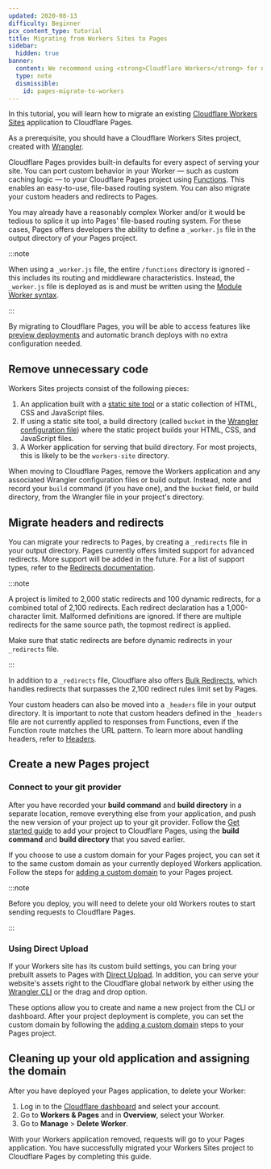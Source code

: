 ```yaml
---
updated: 2020-08-13
difficulty: Beginner
pcx_content_type: tutorial
title: Migrating from Workers Sites to Pages
sidebar:
  hidden: true
banner:
  content: We recommend using <strong>Cloudflare Workers</strong> for new projects. For existing Pages projects, see our <a href="/workers/static-assets/migrate-from-pages/">migration guide</a> and <a href="/workers/static-assets/migrate-from-pages/#compatibility-matrix">compatibility matrix</a>.
  type: note
  dismissible:
    id: pages-migrate-to-workers
---
```


In this tutorial, you will learn how to migrate an existing [Cloudflare Workers Sites](/workers/configuration/sites/) application to Cloudflare Pages.

As a prerequisite, you should have a Cloudflare Workers Sites project, created with [Wrangler](https://github.com/cloudflare/workers-sdk/tree/main/packages/wrangler).

Cloudflare Pages provides built-in defaults for every aspect of serving your site. You can port custom behavior in your Worker — such as custom caching logic — to your Cloudflare Pages project using [Functions](/pages/functions/). This enables an easy-to-use, file-based routing system. You can also migrate your custom headers and redirects to Pages.

You may already have a reasonably complex Worker and/or it would be tedious to splice it up into Pages' file-based routing system. For these cases, Pages offers developers the ability to define a `_worker.js` file in the output directory of your Pages project.

:::note

When using a `_worker.js` file, the entire `/functions` directory is ignored - this includes its routing and middleware characteristics. Instead, the `_worker.js` file is deployed as is and must be written using the [Module Worker syntax](/workers/reference/migrate-to-module-workers/).

:::

By migrating to Cloudflare Pages, you will be able to access features like [preview deployments](/pages/configuration/preview-deployments/) and automatic branch deploys with no extra configuration needed.

## Remove unnecessary code

Workers Sites projects consist of the following pieces:

1. An application built with a [static site tool](/pages/how-to/) or a static collection of HTML, CSS and JavaScript files.
2. If using a static site tool, a build directory (called `bucket` in the [Wrangler configuration file](/pages/functions/wrangler-configuration/)) where the static project builds your HTML, CSS, and JavaScript files.
3. A Worker application for serving that build directory. For most projects, this is likely to be the `workers-site` directory.

When moving to Cloudflare Pages, remove the Workers application and any associated Wrangler configuration files or build output. Instead, note and record your `build` command (if you have one), and the `bucket` field, or build directory, from the Wrangler file in your project's directory.

## Migrate headers and redirects

You can migrate your redirects to Pages, by creating a `_redirects` file in your output directory. Pages currently offers limited support for advanced redirects. More support will be added in the future. For a list of support types, refer to the [Redirects documentation](/pages/configuration/redirects/).

:::note

A project is limited to 2,000 static redirects and 100 dynamic redirects, for a combined total of 2,100 redirects. Each redirect declaration has a 1,000-character limit. Malformed definitions are ignored. If there are multiple redirects for the same source path, the topmost redirect is applied.

Make sure that static redirects are before dynamic redirects in your `_redirects` file.

:::

In addition to a `_redirects` file, Cloudflare also offers [Bulk Redirects](/pages/configuration/redirects/#surpass-_redirects-limits), which handles redirects that surpasses the 2,100 redirect rules limit set by Pages.

Your custom headers can also be moved into a `_headers` file in your output directory. It is important to note that custom headers defined in the `_headers` file are not currently applied to responses from Functions, even if the Function route matches the URL pattern. To learn more about handling headers, refer to [Headers](/pages/configuration/headers/).

## Create a new Pages project

### Connect to your git provider

After you have recorded your **build command** and **build directory** in a separate location, remove everything else from your application, and push the new version of your project up to your git provider. Follow the [Get started guide](/pages/get-started/) to add your project to Cloudflare Pages, using the **build command** and **build directory** that you saved earlier.

If you choose to use a custom domain for your Pages project, you can set it to the same custom domain as your currently deployed Workers application. Follow the steps for [adding a custom domain](/pages/configuration/custom-domains/#add-a-custom-domain) to your Pages project.

:::note

Before you deploy, you will need to delete your old Workers routes to start sending requests to Cloudflare Pages.

:::

### Using Direct Upload

If your Workers site has its custom build settings, you can bring your prebuilt assets to Pages with [Direct Upload](/pages/get-started/direct-upload/). In addition, you can serve your website's assets right to the Cloudflare global network by either using the [Wrangler CLI](/workers/wrangler/install-and-update/) or the drag and drop option.

These options allow you to create and name a new project from the CLI or dashboard. After your project deployment is complete, you can set the custom domain by following the [adding a custom domain](/pages/configuration/custom-domains/#add-a-custom-domain) steps to your Pages project.

## Cleaning up your old application and assigning the domain

After you have deployed your Pages application, to delete your Worker:

1. Log in to the [Cloudflare dashboard](https://dash.cloudflare.com/) and select your account.
2. Go to **Workers & Pages** and in **Overview**, select your Worker.
3. Go to **Manage** > **Delete Worker**.

With your Workers application removed, requests will go to your Pages application. You have successfully migrated your Workers Sites project to Cloudflare Pages by completing this guide.
